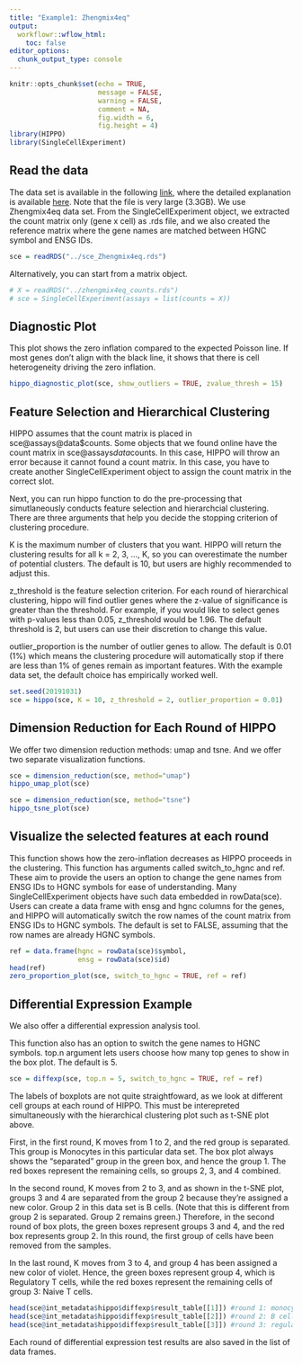 ```yaml
---
title: "Example1: Zhengmix4eq"
output:
  workflowr::wflow_html:
    toc: false
editor_options:
  chunk_output_type: console
---
```

```r
knitr::opts_chunk$set(echo = TRUE,
                      message = FALSE,
                      warning = FALSE,
                      comment = NA,
                      fig.width = 6,
                      fig.height = 4)
library(HIPPO)
library(SingleCellExperiment)
```

## Read the data

The data set is available in the following [link](http://imlspenticton.uzh.ch/robinson_lab/DuoClustering2018/DuoClustering2018.tar.gz), where the detailed explanation is available [here](https://github.com/markrobinsonuzh/scRNAseq_clustering_comparison). Note that the file is very large (3.3GB). We use Zhengmix4eq data set. From the SingleCellExperiment object, we extracted the count matrix only (gene x cell) as .rds file, and we also created the reference matrix where the gene names are matched between HGNC symbol and ENSG IDs. 

```r
sce = readRDS("../sce_Zhengmix4eq.rds")
```

Alternatively, you can start from a matrix object.

```r
# X = readRDS("../zhengmix4eq_counts.rds")
# sce = SingleCellExperiment(assays = list(counts = X))
```

## Diagnostic Plot

This plot shows the zero inflation compared to the expected Poisson line. If most genes don't align with the black line, it shows that there is cell heterogeneity driving the zero inflation.

```r
hippo_diagnostic_plot(sce, show_outliers = TRUE, zvalue_thresh = 15)
```

## Feature Selection and Hierarchical Clustering

HIPPO assumes that the count matrix is placed in sce@assays@data$counts. Some objects that we found online have the count matrix in sce@assays$data$counts. In this case, HIPPO will throw an error because it cannot found a count matrix. In this case, you have to create another SingleCellExperiment object to assign the count matrix in the correct slot.

Next, you can run hippo function to do the pre-processing that simutlaneously conducts feature selection and hierarchcial clustering. There are three arguments that help you decide the stopping criterion of clustering procedure.

K is the maximum number of clusters that you want. HIPPO will return the clustering results for all k = 2, 3, ..., K, so you can overestimate the number of potential clusters. The default is 10, but users are highly recommended to adjust this.

z_threshold is the feature selection criterion. For each round of hierarchical clustering, hippo will find outlier genes where the z-value of significance is greater than the threshold. For example, if you would like to select genes with p-values less than 0.05, z_threshold would be 1.96. The default threshold is 2, but users can use their discretion to change this value.

outlier_proportion is the number of outlier genes to allow. The default is 0.01 (1%) which means the clustering procedure will automatically stop if there are less than 1% of genes remain as important features. With the example data set, the default choice has empirically worked well.

```r
set.seed(20191031)
sce = hippo(sce, K = 10, z_threshold = 2, outlier_proportion = 0.01)
```

## Dimension Reduction for Each Round of HIPPO

We offer two dimension reduction methods: umap and tsne. And we offer two separate visualization functions.

```r
sce = dimension_reduction(sce, method="umap")
hippo_umap_plot(sce)
```


```r
sce = dimension_reduction(sce, method="tsne")
hippo_tsne_plot(sce)
```

## Visualize the selected features at each round

This function shows how the zero-inflation decreases as HIPPO proceeds in the clustering. This function has arguments called switch_to_hgnc and ref. These aim to provide the users an option to change the gene names from ENSG IDs to HGNC symbols for ease of understanding. Many SingleCellExperiment objects have such data embedded in rowData(sce). Users can create a data frame with ensg and hgnc columns for the genes, and HIPPO will automatically switch the row names of the count matrix from ENSG IDs to HGNC symbols. The default is set to FALSE, assuming that the row names are already HGNC symbols.

```r
ref = data.frame(hgnc = rowData(sce)$symbol,
                 ensg = rowData(sce)$id)
head(ref)
zero_proportion_plot(sce, switch_to_hgnc = TRUE, ref = ref)
```

## Differential Expression Example

We also offer a differential expression analysis tool.

This function also has an option to switch the gene names to HGNC symbols. top.n argument lets users choose how many top genes to show in the box plot. The default is 5.

```r
sce = diffexp(sce, top.n = 5, switch_to_hgnc = TRUE, ref = ref)
```

The labels of boxplots are not quite straightfoward, as we look at different cell groups at each round of HIPPO. This must be interepreted simultaneously with the hierarchical clustering plot such as t-SNE plot above.

First, in the first round, K moves from 1 to 2, and the red group is separated. This group is Monocytes in this particular data set. The box plot always shows the "separated" group in the green box, and hence the group 1. The red boxes represent the remaining cells, so groups 2, 3, and 4 combined.

In the second round, K moves from 2 to 3, and as shown in the t-SNE plot, groups 3 and 4 are separated from the group 2 because they're assigned a new color. Group 2 in this data set is B cells. (Note that this is different from group 2 is separated. Group 2 remains green.) Therefore, in the second round of box plots, the green boxes represent groups 3 and 4, and the red box represents group 2. In this round, the first group of cells have been removed from the samples.

In the last round, K moves from 3 to 4, and group 4 has been assigned a new color of violet. Hence, the green boxes represent group 4, which is Regulatory T cells, while the red boxes represent the remaining cells of group 3: Naive T cells.

```r
head(sce@int_metadata$hippo$diffexp$result_table[[1]]) #round 1: monocytes
head(sce@int_metadata$hippo$diffexp$result_table[[2]]) #round 2: B cells
head(sce@int_metadata$hippo$diffexp$result_table[[3]]) #round 3: regulatory T cells
```

Each round of differential expression test results are also saved in the list of data frames.


